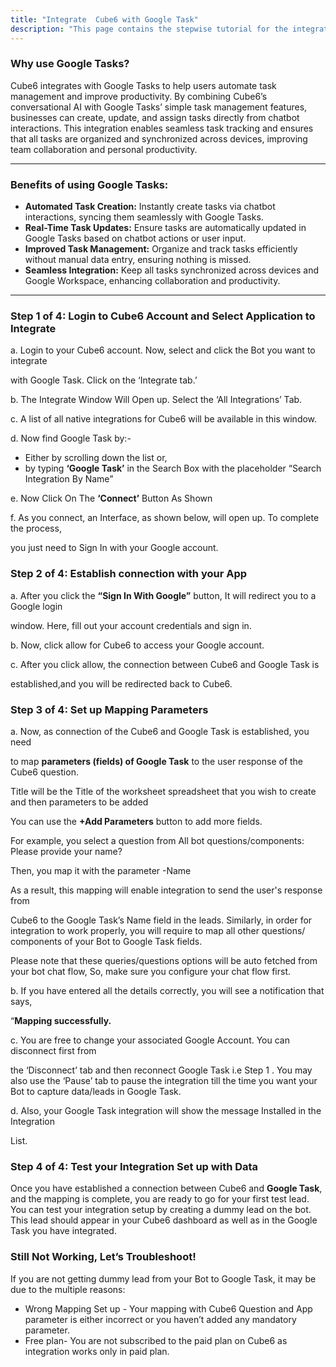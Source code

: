 ```yaml
---
title: "Integrate  Cube6 with Google Task"
description: "This page contains the stepwise tutorial for the integration with  Cube6"
---
```


### **Why use Google Tasks?**

Cube6 integrates with Google Tasks to help users automate task management and improve productivity. By combining  Cube6’s conversational AI with Google Tasks’ simple task management features, businesses can create, update, and assign tasks directly from chatbot interactions. This integration enables seamless task tracking and ensures that all tasks are organized and synchronized across devices, improving team collaboration and personal productivity.

---

### **Benefits of using Google Tasks:**

- **Automated Task Creation:** Instantly create tasks via chatbot interactions, syncing them seamlessly with Google Tasks.
- **Real-Time Task Updates:** Ensure tasks are automatically updated in Google Tasks based on chatbot actions or user input.
- **Improved Task Management:** Organize and track tasks efficiently without manual data entry, ensuring nothing is missed.
- **Seamless Integration:** Keep all tasks synchronized across devices and Google Workspace, enhancing collaboration and productivity.

---

### **Step 1 of 4: Login to  Cube6 Account and Select Application to Integrate**

a. Login to your  Cube6 account. Now, select and click the Bot you want to integrate

with Google Task. Click on the ‘Integrate tab.’

b. The Integrate Window Will Open up. Select the ‘All Integrations’ Tab.

c. A list of all native integrations for  Cube6 will be available in this window.

d. Now find Google Task by:-

- Either by scrolling down the list or,
- by typing **‘Google Task’** in the Search Box with the placeholder “Search Integration By Name”

e. Now Click On The **‘Connect’** Button As Shown

f. As you connect, an Interface, as shown below, will open up. To complete the process,

you just need to Sign In with your Google account.

### **Step 2 of 4: Establish connection with your App**

a. After you click the **“Sign In With Google”** button, It will redirect you to a Google login

window. Here, fill out your account credentials and sign in.

b. Now, click allow for  Cube6 to access your Google account.

c. After you click allow, the connection between  Cube6 and Google Task is

established,and you will be redirected back to  Cube6.

### **Step 3 of 4: Set up Mapping Parameters**

a. Now, as connection of the  Cube6 and Google Task is established, you need

to map **parameters (fields) of Google Task** to the user response of the  Cube6 question.

Title will be the Title of the worksheet spreadsheet that you wish to create and then parameters to be added

You can use the **\+Add Parameters** button to add more fields.

For example, you select a question from All bot questions/components: Please provide your name?

Then, you map it with the parameter -Name

As a result, this mapping will enable integration to send the user's response from

Cube6 to the Google Task’s Name field in the leads. Similarly, in order for integration to work properly, you will require to map all other questions/ components of your Bot to Google Task fields.

Please note that these queries/questions options will be auto fetched from your bot chat flow, So, make sure you configure your chat flow first.

b. If you have entered all the details correctly, you will see a notification that says,

“**Mapping successfully.**

c. You are free to change your associated Google Account. You can disconnect first from

the ‘Disconnect’ tab and then reconnect Google Task i.e Step 1 . You may also use the ‘Pause’ tab to pause the integration till the time you want your Bot to capture data/leads in Google Task.

d. Also, your Google Task integration will show the message Installed in the Integration

List.

### **Step 4 of 4: Test your Integration Set up with Data**

Once you have established a connection between Cube6 and **Google Task**, and the mapping is complete, you are ready to go for your first test lead. You can test your integration setup by creating a dummy lead on the bot. This lead should appear in your  Cube6 dashboard as well as in the Google Task you have integrated.

### **Still Not Working, Let’s Troubleshoot\!**

If you are not getting dummy lead from your Bot to Google Task, it may be due to the multiple reasons:

- Wrong Mapping Set up - Your mapping with  Cube6 Question and App parameter is either incorrect or you haven’t added any mandatory parameter.
- Free plan- You are not subscribed to the paid plan on  Cube6 as integration works only in paid plan.